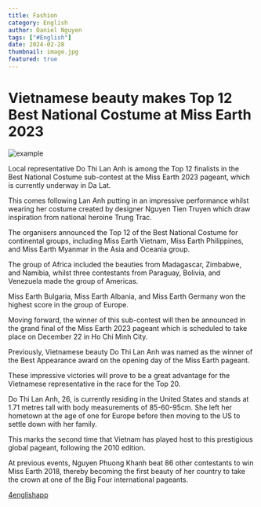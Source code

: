 ```yaml
---
title: Fashion
category: English
author: Daniel Nguyen
tags: ["#English"]
date: 2024-02-28
thumbnail: image.jpg
featured: true
---
```


# Vietnamese beauty makes Top 12 Best National Costume at Miss Earth 2023

![example](./1.jpg 'example')

Local representative Do Thi Lan Anh is among the Top 12 finalists in the Best National Costume sub-contest 
at the Miss Earth 2023 pageant, which is currently underway in Da Lat. 

This comes following Lan Anh putting in an impressive performance whilst wearing her costume created by designer 
Nguyen Tien Truyen which draw inspiration from national heroine Trung Trac. 

The organisers announced the Top 12 of the Best National Costume for continental groups, including Miss Earth 
Vietnam, Miss Earth Philippines, and Miss Earth Myanmar in the Asia and Oceania group. 

The group of Africa included the beauties from Madagascar, Zimbabwe, and Namibia, whilst three contestants from 
Paraguay, Bolivia, and Venezuela made the group of Americas. 

Miss Earth Bulgaria, Miss Earth Albania, and Miss Earth Germany won the highest score in the group of Europe. 

Moving forward, the winner of this sub-contest will then be announced in the grand final of the Miss Earth 2023 
pageant which is scheduled to take place on December 22 in Ho Chi Minh City. 

Previously, Vietnamese beauty Do Thi Lan Anh was named as the winner of the Best Appearance award on the opening 
day of the Miss Earth pageant. 

These impressive victories will prove to be a great advantage for the Vietnamese representative in the race for 
the Top 20. 

Do Thi Lan Anh, 26, is currently residing in the United States and stands at 1.71 metres tall with body 
measurements of 85-60-95cm. She left her hometown at the age of one for Europe before then moving to the US 
to settle down with her family. 

This marks the second time that Vietnam has played host to this prestigious global pageant, following the 
2010 edition. 

At previous events, Nguyen Phuong Khanh beat 86 other contestants to win Miss Earth 2018, thereby becoming 
the first beauty of her country to take the crown at one of the Big Four international pageants. 

[4englishapp](https://4englishapp.com/#/news/details/6585c0d15044910ba5a496b7)
